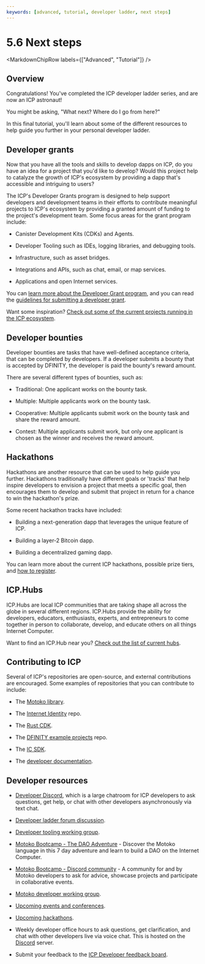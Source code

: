 ```yaml
---
keywords: [advanced, tutorial, developer ladder, next steps]
---
```



# 5.6 Next steps

<MarkdownChipRow labels={["Advanced", "Tutorial"]} />

## Overview

Congratulations! You've completed the ICP developer ladder series, and are now an ICP astronaut!

You might be asking, "What next? Where do I go from here?"

In this final tutorial, you'll learn about some of the different resources to help guide you further in your personal developer ladder.

## Developer grants

Now that you have all the tools and skills to develop dapps on ICP, do you have an idea for a project that you'd like to develop? Would this project help to catalyze the growth of ICP's ecosystem by providing a dapp that's accessible and intriguing to users?

The ICP's Developer Grants program is designed to help support developers and development teams in their efforts to contribute meaningful projects to ICP's ecosystem by providing a granted amount of funding to the project's development team. Some focus areas for the grant program include:

- Canister Development Kits (CDKs) and Agents.

- Developer Tooling such as IDEs, logging libraries, and debugging tools.

- Infrastructure, such as asset bridges.

- Integrations and APIs, such as chat, email, or map services.

- Applications and open Internet services.

You can [learn more about the Developer Grant program](https://dfinity.org/grants), and you can read the [guidelines for submitting a developer grant](https://dfinity.submittable.com/submit).

Want some inspiration? [Check out some of the current projects running in the ICP ecosystem](https://internetcomputer.org/ecosystem/).

## Developer bounties

Developer bounties are tasks that have well-defined acceptance criteria, that can be completed by developers. If a developer submits a bounty that is accepted by DFINITY, the developer is paid the bounty's reward amount.

There are several different types of bounties, such as:

- Traditional: One applicant works on the bounty task.

- Multiple: Multiple applicants work on the bounty task.

- Cooperative: Multiple applicants submit work on the bounty task and share the reward amount.

- Contest: Multiple applicants submit work, but only one applicant is chosen as the winner and receives the reward amount.

## Hackathons

Hackathons are another resource that can be used to help guide you further. Hackathons traditionally have different goals or 'tracks' that help inspire developers to envision a project that meets a specific goal, then encourages them to develop and submit that project in return for a chance to win the hackathon's prize.

Some recent hackathon tracks have included:

- Building a next-generation dapp that leverages the unique feature of ICP.

- Building a layer-2 Bitcoin dapp.

- Building a decentralized gaming dapp.

You can learn more about the current ICP hackathons, possible prize tiers, and [how to register](https://dfinity.org/hackathons).

## ICP.Hubs

ICP.Hubs are local ICP communities that are taking shape all across the globe in several different regions. ICP.Hubs provide the ability for developers, educators, enthusiasts, experts, and entrepreneurs to come together in person to collaborate, develop, and educate others on all things Internet Computer.

Want to find an ICP.Hub near you? [Check out the list of current hubs](https://linktr.ee/icp_hubs_network#hubs).

## Contributing to ICP

Several of ICP's repositories are open-source, and external contributions are encouraged. Some examples of repositories that you can contribute to include:

- The [Motoko library](https://github.com/dfinity/motoko).

- The [Internet Identity](https://github.com/dfinity/internet-identity) repo.

- The [Rust CDK](https://github.com/dfinity/cdk-rs).

- The [DFINITY example projects](https://github.com/dfinity/examples) repo.

- The [IC SDK](https://github.com/dfinity/sdk).

- The [developer documentation](https://github.com/dfinity/portal).

## Developer resources

- [Developer Discord](https://discord.internetcomputer.org), which is a large chatroom for ICP developers to ask questions, get help, or chat with other developers asynchronously via text chat.

- [Developer ladder forum discussion](https://forum.dfinity.org/t/developer-journey-feedback-and-discussion/23893).

- [Developer tooling working group](https://www.google.com/calendar/event?eid=MHY0cjBubmlnYXY1cTkzZzVzcmozb3ZjZm5fMjAyMzEwMDVUMTcwMDAwWiBjX2Nnb2VxOTE3cnBlYXA3dnNlM2lzMWhsMzEwQGc&ctz=Europe/Zurich).

- [Motoko Bootcamp - The DAO Adventure](https://github.com/motoko-bootcamp/dao-adventure) - Discover the Motoko language in this 7 day adventure and learn to build a DAO on the Internet Computer.

- [Motoko Bootcamp - Discord community](https://discord.gg/YbksCUxdzk) - A community for and by Motoko developers to ask for advice, showcase projects and participate in collaborative events.

- [Motoko developer working group](https://www.google.com/calendar/event?eid=ZWVnb2luaHU0ZjduMTNpZHI3MWJkcWVwNWdfMjAyMzEwMTJUMTUwMDAwWiBjX2Nnb2VxOTE3cnBlYXA3dnNlM2lzMWhsMzEwQGc&ctz=Europe/Zurich).

- [Upcoming events and conferences](https://dfinity.org/events-and-news/).

- [Upcoming hackathons](https://dfinity.org/hackathons/).

- Weekly developer office hours to ask questions, get clarification, and chat with other developers live via voice chat. This is hosted on the [Discord](https://discord.internetcomputer.org) server.

- Submit your feedback to the [ICP Developer feedback board](https://dx.internetcomputer.org).
